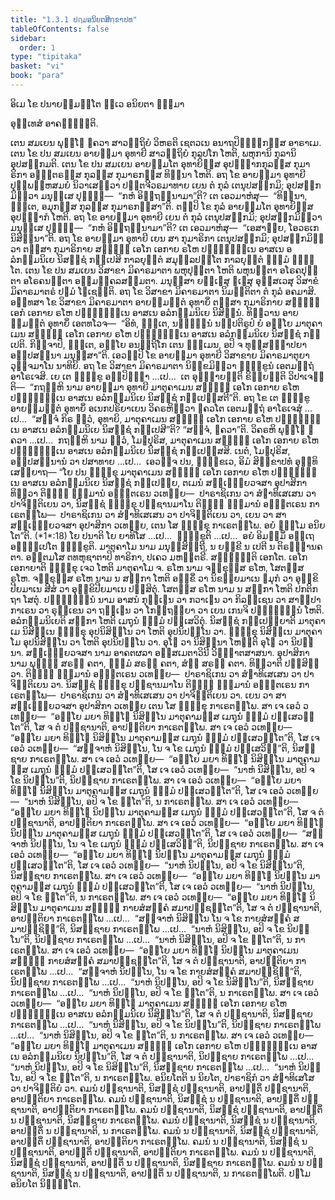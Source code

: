 ```yaml
---
title: "1.3.1 ປຐມອນິຍຕສິກ຺ຂາປທ"
tableOfContents: false
sidebar:
  order: 1
type: "tipitaka"
basket: "vi"
book: "para"
---
```



<DynamicBreadcrumb />


<Paragraph number="1802" type="center" book="para">
ອິເມ ໂຂ ປນາຍສ຺ມນ຺ໂຕ ທ຺ເວ ອນິຍຕາ ຘມ຺ມາ

  
ອຸທ຺ເທສໍ ອາຄຈ຺ຉນ຺ຕິ.


</Paragraph>

<Division number="443" book="para">

<Paragraph number="1803" book="para">
ເຕນ ສມເຍນ ພຸທ຺ໂຘ ຠຄວາ ສາວຕ຺ຖິຍໍ ວິຫຣຕິ ເຊຕວເນ ອນາຖປິຓ຺ຑິກສ຺ສ ອາຣາເມ. ເຕນ ໂຂ ປນ ສມເຍນ ອາຍສ຺ມາ ອຸທາຍີ ສາວຕ຺ຖິຍໍ ກຸລູປໂກ ໂຫຕິ, ພຫຸການິ ກຸລານິ ອຸປສງ຺ກມຕິ. ເຕນ ໂຂ ປນ ສມເຍນ ອາຍສ຺ມໂຕ ອຸທາຍິສ຺ສ ອຸປຏ຺ຐາກກຸລສ຺ສ ກຸມາຣິກາ ອຎ຺ຎຕຣສ຺ສ ກຸລສ຺ສ ກຸມາຣກສ຺ສ ທິນ຺ນາ ໂຫຕິ. ອຖ ໂຂ ອາຍສ຺ມາ ອຸທາຍີ ປຸພ຺ພຓ຺ຫສມຍໍ ນິວາເສຕ຺ວາ ປຕ຺ຕຈີວຣມາທາຍ ເຍນ ຕໍ ກຸລໍ ເຕນຸປສງ຺ກມິ; ອຸປສງ຺ກມິຕ຺ວາ ມນຸສ຺ເສ ປຸຈ຺ຉິ—  “ກຫໍ ອິຕ຺ຖນ຺ນາມາ”ຕິ? ເຕ ເອວມາຫໍສຸ—  “ທິນ຺ນາ, ຠນ຺ເຕ, ອມຸກສ຺ສ ກຸລສ຺ສ ກຸມາຣກສ຺ສາ”ຕິ. ຕມ຺ປິ ໂຂ ກຸລໍ ອາຍສ຺ມໂຕ ອຸທາຍິສ຺ສ ອຸປຏ຺ຐາກໍ ໂຫຕິ. ອຖ ໂຂ ອາຍສ຺ມາ ອຸທາຍີ ເຍນ ຕໍ ກຸລໍ ເຕນຸປສງ຺ກມິ; ອຸປສງ຺ກມິຕ຺ວາ ມນຸສ຺ເສ ປຸຈ຺ຉິ—  “ກຫໍ ອິຕ຺ຖນ຺ນາມາ”ຕິ? ເຕ ເອວມາຫໍສຸ—  “ເອສາຍ຺ຍ, ໂອວຣເກ ນິສິນ຺ນາ”ຕິ. ອຖ ໂຂ ອາຍສ຺ມາ ອຸທາຍີ ເຍນ ສາ ກຸມາຣິກາ ເຕນຸປສງ຺ກມິ; ອຸປສງ຺ກມິຕ຺ວາ ຕສ຺ສາ ກຸມາຣິກາຍ ສທ຺ຘິໍ ເອໂກ ເອກາຍ ຣໂຫ ປຏິຈ຺ຉນ຺ເນ ອາສເນ ອລໍກມ຺ມນິເຍ ນິສຊ຺ຊໍ ກປ຺ເປສິ ກາລຍຸຕ຺ຕໍ ສມຸລ຺ລປນ຺ໂຕ ກາລຍຸຕ຺ຕໍ ຘມ຺ມໍ ຠຓນ຺ໂຕ.
</Paragraph>

<Paragraph number="1804" book="para">
ເຕນ ໂຂ ປນ ສມເຍນ ວິສາຂາ ມິຄາຣມາຕາ ພຫຸປຸຕ຺ຕາ ໂຫຕິ ພຫຸນຕ຺ຕາ ອໂຣຄປຸຕ຺ຕາ ອໂຣຄນຕ຺ຕາ ອຠິມງ຺ຄລສມ຺ມຕາ. ມນຸສ຺ສາ ຍຎ຺ເຎສຸ ຉເຓສຸ ອຸສ຺ສເວສຸ ວິສາຂໍ ມິຄາຣມາຕຣໍ ປຐມໍ ໂຠເຊນ຺ຕິ. ອຖ ໂຂ ວິສາຂາ ມິຄາຣມາຕາ ນິມນ຺ຕິຕາ ຕໍ ກຸລໍ ອຄມາສິ. ອທ຺ທສາ ໂຂ ວິສາຂາ ມິຄາຣມາຕາ ອາຍສ຺ມນ຺ຕໍ ອຸທາຍິໍ ຕສ຺ສາ ກຸມາຣິກາຍ ສທ຺ຘິໍ ເອກໍ ເອກາຍ ຣໂຫ ປຏິຈ຺ຉນ຺ເນ ອາສເນ ອລໍກມ຺ມນິເຍ ນິສິນ຺ນໍ. ທິສ຺ວານ ອາຍສ຺ມນ຺ຕໍ ອຸທາຍິໍ ເອຕທໂວຈ—  “ອິທໍ, ຠນ຺ເຕ, ນຈ຺ຉນ຺ນໍ ນປ຺ປຕິຣູປໍ ຍໍ ອຍ຺ໂຍ ມາຕຸຄາເມນ ສທ຺ຘິໍ ເອໂກ ເອກາຍ ຣໂຫ ປຏິຈ຺ຉນ຺ເນ ອາສເນ ອລໍກມ຺ມນິເຍ ນິສຊ຺ຊໍ ກປ຺ເປຕິ. ກິຎ຺ຈາປິ, ຠນ຺ເຕ, ອຍ຺ໂຍ ອນຕ຺ຖິໂກ ເຕນ ຘມ຺ເມນ, ອປິ ຈ ທຸສ຺ສທ຺ຘາປຍາ ອປ຺ປສນ຺ນາ ມນຸສ຺ສາ”ຕິ. ເອວມ຺ປິ ໂຂ ອາຍສ຺ມາ ອຸທາຍີ ວິສາຂາຍ ມິຄາຣມາຕຸຍາ ວຸຈ຺ຈມາໂນ ນາທິຍິ. ອຖ ໂຂ ວິສາຂາ ມິຄາຣມາຕາ ນິກ຺ຂມິຕ຺ວາ ຠິກ຺ຂູນໍ ເອຕມຕ຺ຖໍ ອາໂຣເຈສິ. ເຍ ເຕ ຠິກ຺ຂູ ອປ຺ປິຈ຺ຉາ …ເປ…  ເຕ ອຸຊ຺ຌາຍນ຺ຕິ ຂິຍ຺ຍນ຺ຕິ ວິປາເຈນ຺ຕິ—  “ກຖຎ຺ຫິ ນາມ ອາຍສ຺ມາ ອຸທາຍີ ມາຕຸຄາເມນ ສທ຺ຘິໍ ເອໂກ ເອກາຍ ຣໂຫ ປຏິຈ຺ຉນ຺ເນ ອາສເນ ອລໍກມ຺ມນິເຍ ນິສຊ຺ຊໍ ກປ຺ເປສ຺ສຕີ”ຕິ.
</Paragraph>

<Paragraph number="1805" book="para">
ອຖ ໂຂ ເຕ ຠິກ຺ຂູ ອາຍສ຺ມນ຺ຕໍ ອຸທາຍິໍ ອເນກປຣິຍາເຍນ ວິຄຣຫິຕ຺ວາ ຠຄວໂຕ ເອຕມຕ຺ຖໍ ອາໂຣເຈສຸໍ …ເປ…  “ສຈ຺ຈໍ ກິຣ ຕ຺ວໍ, ອຸທາຍິ, ມາຕຸຄາເມນ ສທ຺ຘິໍ ເອໂກ ເອກາຍ ຣໂຫ ປຏິຈ຺ຉນ຺ເນ ອາສເນ ອລໍກມ຺ມນິເຍ ນິສຊ຺ຊໍ ກປ຺ເປສີ”ຕິ? “ສຈ຺ຈໍ, ຠຄວາ”ຕິ. ວິຄຣຫິ ພຸທ຺ໂຘ ຠຄວາ …ເປ…  ກຖຎ຺ຫິ ນາມ ຕ຺ວໍ, ໂມຆປຸຣິສ, ມາຕຸຄາເມນ ສທ຺ຘິໍ ເອໂກ ເອກາຍ ຣໂຫ ປຏິຈ຺ຉນ຺ເນ ອາສເນ ອລໍກມ຺ມນິເຍ ນິສຊ຺ຊໍ ກປ຺ເປສ຺ສສິ. ເນຕໍ, ໂມຆປຸຣິສ, ອປ຺ປສນ຺ນານໍ ວາ ປສາທາຍ …ເປ…  ເອວຎ຺ຈ ປນ, ຠິກ຺ຂເວ, ອິມໍ ສິກ຺ຂາປທໍ ອຸທ຺ທິເສຍ຺ຍາຖ—
</Paragraph>

</Division>
<Division number="444" book="para">

<Paragraph number="1806" book="para">
<Emphasis>“ໂຍ ປນ ຠິກ຺ຂຸ ມາຕຸຄາເມນ ສທ຺ຘິໍ ເອໂກ ເອກາຍ ຣໂຫ ປຏິຈ຺ຉນ຺ເນ ອາສເນ ອລໍກມ຺ມນິເຍ ນິສຊ຺ຊໍ ກປ຺ເປຍ຺ຍ, ຕເມນໍ ສທ຺ເຘຍ຺ຍວຈສາ ອຸປາສິກາ ທິສ຺ວາ ຕິຓ຺ຓໍ ຘມ຺ມານໍ ອຎ຺ຎຕເຣນ ວເທຍ຺ຍ—  ປາຣາຊິເກນ ວາ ສໍຆາທິເສເສນ ວາ ປາຈິຕ຺ຕິເຍນ ວາ, ນິສຊ຺ຊໍ ຠິກ຺ຂຸ ປຏິຊານມາໂນ ຕິຓ຺ຓໍ ຘມ຺ມານໍ ອຎ຺ຎຕເຣນ ກາເຣຕພ຺ໂພ—  ປາຣາຊິເກນ ວາ ສໍຆາທິເສເສນ ວາ ປາຈິຕ຺ຕິເຍນ ວາ, ເຍນ ວາ ສາ ສທ຺ເຘຍ຺ຍວຈສາ ອຸປາສິກາ ວເທຍ຺ຍ, ເຕນ ໂສ ຠິກ຺ຂຸ ກາເຣຕພ຺ໂພ. ອຍໍ ຘມ຺ໂມ ອນິຍໂຕ”</Emphasis>ຕິ. (*1*:<Emphasis>18</Emphasis>)
</Paragraph>

</Division>
<Division number="445" book="para">

<Paragraph number="1807" book="para">
<Emphasis>ໂຍ ປນາ</Emphasis>ຕິ ໂຍ ຍາທິໂສ …ເປ…  <Emphasis>ຠິກ຺ຂູ</Emphasis>ຕິ …ເປ…  ອຍໍ ອິມສ຺ມິໍ ອຕ຺ເຖ ອຘິປ຺ເປໂຕ ຠິກ຺ຂູຕິ.
</Paragraph>

<Paragraph number="1808" book="para">
<Emphasis>ມາຕຸຄາໂມ</Emphasis> ນາມ ມນຸສ຺ສິຕ຺ຖີ, ນ ຍກ຺ຂີ ນ ເປຕີ ນ ຕິຣຈ຺ຉານຄຕາ. ອນ຺ຕມໂສ ຕທຫຸຊາຕາປິ ທາຣິກາ, ປເຄວ ມຫຕ຺ຕຣີ.
</Paragraph>

<Paragraph number="1809" book="para">
<Emphasis>ສທ຺ຘິນ຺</Emphasis>ຕິ ເອກໂຕ.
</Paragraph>

<Paragraph number="1810" book="para">
<Emphasis>ເອໂກ ເອກາຍາ</Emphasis>ຕິ ຠິກ຺ຂຸ ເຈວ ໂຫຕິ ມາຕຸຄາໂມ ຈ.
</Paragraph>

<Paragraph number="1811" book="para">
<Emphasis>ຣໂຫ</Emphasis> ນາມ ຈກ຺ຂຸສ຺ສ ຣໂຫ, ໂສຕສ຺ສ ຣໂຫ. <Emphasis>ຈກ຺ຂຸສ຺ສ ຣໂຫ</Emphasis> ນາມ ນ ສກ຺ກາ ໂຫຕິ ອກ຺ຂິໍ ວາ ນິຂຓີຍມາເນ ຠມຸກໍ ວາ ອຸກ຺ຂິປີຍມາເນ ສີສໍ ວາ ອຸກ຺ຂິປີຍມາເນ ປສ຺ສິຕຸໍ. <Emphasis>ໂສຕສ຺ສ ຣໂຫ</Emphasis> ນາມ ນ ສກ຺ກາ ໂຫຕິ ປກຕິກຖາ ໂສຕຸໍ.
</Paragraph>

<Paragraph number="1812" book="para">
<Emphasis>ປຏິຈ຺ຉນ຺ນໍ</Emphasis> ນາມ ອາສນໍ ກຸຏ຺ເຏນ ວາ ກວາເຏນ ວາ ກິລຎ຺ເຊນ ວາ ສາຓິປາກາເຣນ ວາ ຣຸກ຺ເຂນ ວາ ຖມ຺ເຠນ ວາ ໂກຕ຺ຖຬິຍາ ວາ ເຍນ ເກນຈິ ປຏິຈ຺ຉນ຺ນໍ ໂຫຕິ.
</Paragraph>

<Paragraph number="1813" book="para">
<Emphasis>ອລໍກມ຺ມນິເຍ</Emphasis>ຕິ ສກ຺ກາ ໂຫຕິ ເມຖຸນໍ ຘມ຺ມໍ ປຏິເສວິຕຸໍ.
</Paragraph>

<Paragraph number="1814" book="para">
<Emphasis>ນິສຊ຺ຊໍ ກປ຺ເປຍ຺ຍາ</Emphasis>ຕິ ມາຕຸຄາເມ ນິສິນ຺ເນ ຠິກ຺ຂຸ ອຸປນິສິນ຺ໂນ ວາ ໂຫຕິ ອຸປນິປນ຺ໂນ ວາ. ຠິກ຺ຂຸ ນິສິນ຺ເນ ມາຕຸຄາໂມ ອຸປນິສິນ຺ໂນ ວາ ໂຫຕິ ອຸປນິປນ຺ໂນ ວາ. ອຸໂຠ ວາ ນິສິນ຺ນາ ໂຫນ຺ຕິ ອຸໂຠ ວາ ນິປນ຺ນາ.
</Paragraph>

<Paragraph number="1815" book="para">
<Emphasis>ສທ຺ເຘຍ຺ຍວຈສາ</Emphasis> ນາມ ອາຄຕຜລາ ອຠິສເມຕາວິນີ ວິຎ຺ຎາຕສາສນາ.
</Paragraph>

<Paragraph number="1816" book="para">
<Emphasis>ອຸປາສິກາ</Emphasis> ນາມ ພຸທ຺ຘໍ ສຣຓໍ ຄຕາ, ຘມ຺ມໍ ສຣຓໍ ຄຕາ, ສໍຆໍ ສຣຓໍ ຄຕາ.
</Paragraph>

<Paragraph number="1817" book="para">
<Emphasis>ທິສ຺ວາ</Emphasis>ຕິ ປສ຺ສິຕ຺ວາ.
</Paragraph>

<Paragraph number="1818" book="para">
ຕິຓ຺ຓໍ ຘມ຺ມານໍ ອຎ຺ຎຕເຣນ ວເທຍ຺ຍ—  ປາຣາຊິເກນ ວາ ສໍຆາທິເສເສນ ວາ ປາຈິຕ຺ຕິເຍນ ວາ. ນິສຊ຺ຊໍ ຠິກ຺ຂຸ ປຏິຊານມາໂນ ຕິຓ຺ຓໍ ຘມ຺ມານໍ ອຎ຺ຎຕເຣນ ກາເຣຕພ຺ໂພ—  ປາຣາຊິເກນ ວາ ສໍຆາທິເສເສນ ວາ ປາຈິຕ຺ຕິເຍນ ວາ. ເຍນ ວາ ສາ ສທ຺ເຘຍ຺ຍວຈສາ ອຸປາສິກາ ວເທຍ຺ຍ ເຕນ ໂສ ຠິກ຺ຂຸ ກາເຣຕພ຺ໂພ.
</Paragraph>

</Division>
<Division number="446" book="para">

<Paragraph number="1819" book="para">
ສາ ເຈ ເອວໍ ວເທຍ຺ຍ—  “ອຍ຺ໂຍ ມຍາ ທິຏ຺ໂຐ ນິສິນ຺ໂນ ມາຕຸຄາມສ຺ສ ເມຖຸນໍ ຘມ຺ມໍ ປຏິເສວນ຺ໂຕ”ຕິ, ໂສ ຈ ຕໍ ປຏິຊານາຕິ, ອາປຕ຺ຕິຍາ ກາເຣຕພ຺ໂພ. ສາ ເຈ ເອວໍ ວເທຍ຺ຍ—  “ອຍ຺ໂຍ ມຍາ ທິຏ຺ໂຐ ນິສິນ຺ໂນ ມາຕຸຄາມສ຺ສ ເມຖຸນໍ ຘມ຺ມໍ ປຏິເສວນ຺ໂຕ”ຕິ, ໂສ ເຈ ເອວໍ ວເທຍ຺ຍ—  “ສຈ຺ຈາຫໍ ນິສິນ຺ໂນ, ໂນ ຈ ໂຂ ເມຖຸນໍ ຘມ຺ມໍ ປຏິເສວິນ຺”ຕິ, ນິສຊ຺ຊາຍ ກາເຣຕພ຺ໂພ. ສາ ເຈ ເອວໍ ວເທຍ຺ຍ—  “ອຍ຺ໂຍ ມຍາ ທິຏ຺ໂຐ ນິສິນ຺ໂນ ມາຕຸຄາມສ຺ສ ເມຖຸນໍ ຘມ຺ມໍ ປຏິເສວນ຺ໂຕ”ຕິ, ໂສ ເຈ ເອວໍ ວເທຍ຺ຍ—  “ນາຫໍ ນິສິນ຺ໂນ, ອປິ ຈ ໂຂ ນິປນ຺ໂນ”ຕິ, ນິປຊ຺ຊາຍ ກາເຣຕພ຺ໂພ. ສາ ເຈ ເອວໍ ວເທຍ຺ຍ—  “ອຍ຺ໂຍ ມຍາ ທິຏ຺ໂຐ ນິສິນ຺ໂນ ມາຕຸຄາມສ຺ສ ເມຖຸນໍ ຘມ຺ມໍ ປຏິເສວນ຺ໂຕ”ຕິ, ໂສ ເຈ ເອວໍ ວເທຍ຺ຍ—  “ນາຫໍ ນິສິນ຺ໂນ, ອປິ ຈ ໂຂ ຐິໂຕ”ຕິ, ນ ກາເຣຕພ຺ໂພ.
</Paragraph>

</Division>
<Division number="447" book="para">

<Paragraph number="1820" book="para">
ສາ ເຈ ເອວໍ ວເທຍ຺ຍ—  “ອຍ຺ໂຍ ມຍາ ທິຏ຺ໂຐ ນິປນ຺ໂນ ມາຕຸຄາມສ຺ສ ເມຖຸນໍ ຘມ຺ມໍ ປຏິເສວນ຺ໂຕ”ຕິ, ໂສ ຈ ຕໍ ປຏິຊານາຕິ, ອາປຕ຺ຕິຍາ ກາເຣຕພ຺ໂພ. ສາ ເຈ ເອວໍ ວເທຍ຺ຍ—  “ອຍ຺ໂຍ ມຍາ ທິຏ຺ໂຐ ນິປນ຺ໂນ ມາຕຸຄາມສ຺ສ ເມຖຸນໍ ຘມ຺ມໍ ປຏິເສວນ຺ໂຕ”ຕິ, ໂສ ເຈ ເອວໍ ວເທຍ຺ຍ—  “ສຈ຺ຈາຫໍ ນິປນ຺ໂນ, ໂນ ຈ ໂຂ ເມຖຸນໍ ຘມ຺ມໍ ປຏິເສວິນ຺”ຕິ, ນິປຊ຺ຊາຍ ກາເຣຕພ຺ໂພ. ສາ ເຈ ເອວໍ ວເທຍ຺ຍ—  “ອຍ຺ໂຍ ມຍາ ທິຏ຺ໂຐ ນິປນ຺ໂນ ມາຕຸຄາມສ຺ສ ເມຖຸນໍ ຘມ຺ມໍ ປຏິເສວນ຺ໂຕ”ຕິ, ໂສ ເຈ ເອວໍ ວເທຍ຺ຍ—  “ນາຫໍ ນິປນ຺ໂນ, ອປິ ຈ ໂຂ ນິສິນ຺ໂນ”ຕິ, ນິສຊ຺ຊາຍ ກາເຣຕພ຺ໂພ. ສາ ເຈ ເອວໍ ວເທຍ຺ຍ—  “ອຍ຺ໂຍ ມຍາ ທິຏ຺ໂຐ ນິປນ຺ໂນ ມາຕຸຄາມສ຺ສ ເມຖຸນໍ ຘມ຺ມໍ ປຏິເສວນ຺ໂຕ”ຕິ, ໂສ ເຈ ເອວໍ ວເທຍ຺ຍ—  “ນາຫໍ ນິປນ຺ໂນ, ອປິ ຈ ໂຂ ຐິໂຕ”ຕິ, ນ ກາເຣຕພ຺ໂພ.
</Paragraph>

</Division>
<Division number="448" book="para">

<Paragraph number="1821" book="para">
ສາ ເຈ ເອວໍ ວເທຍ຺ຍ—  “ອຍ຺ໂຍ ມຍາ ທິຏ຺ໂຐ ນິສິນ຺ໂນ ມາຕຸຄາເມນ ສທ຺ຘິໍ ກາຍສໍສຄ຺ຄໍ ສມາປຊ຺ຊນ຺ໂຕ”ຕິ, ໂສ ຈ ຕໍ ປຏິຊານາຕິ, ອາປຕ຺ຕິຍາ ກາເຣຕພ຺ໂພ …ເປ…  “ສຈ຺ຈາຫໍ ນິສິນ຺ໂນ ໂນ ຈ ໂຂ ກາຍສໍສຄ຺ຄໍ ສມາປຊ຺ຊິນ຺”ຕິ, ນິສຊ຺ຊາຍ ກາເຣຕພ຺ໂພ …ເປ…  “ນາຫໍ ນິສິນ຺ໂນ, ອປິ ຈ ໂຂ ນິປນ຺ໂນ”ຕິ, ນິປຊ຺ຊາຍ ກາເຣຕພ຺ໂພ …ເປ…  “ນາຫໍ ນິສິນ຺ໂນ, ອປິ ຈ ໂຂ ຐິໂຕ”ຕິ, ນ ກາເຣຕພ຺ໂພ.
</Paragraph>

<Paragraph number="1822" book="para">
ສາ ເຈ ເອວໍ ວເທຍ຺ຍ—  “ອຍ຺ໂຍ ມຍາ ທິຏ຺ໂຐ ນິປນ຺ໂນ ມາຕຸຄາເມນ ສທ຺ຘິໍ ກາຍສໍສຄ຺ຄໍ ສມາປຊ຺ຊນ຺ໂຕ”ຕິ, ໂສ ຈ ຕໍ ປຏິຊານາຕິ, ອາປຕ຺ຕິຍາ ກາເຣຕພ຺ໂພ …ເປ…  “ສຈ຺ຈາຫໍ ນິປນ຺ໂນ, ໂນ ຈ ໂຂ ກາຍສໍສຄ຺ຄໍ ສມາປຊ຺ຊິນ຺”ຕິ, ນິປຊ຺ຊາຍ ກາເຣຕພ຺ໂພ …ເປ…  “ນາຫໍ ນິປນ຺ໂນ, ອປິ ຈ ໂຂ ນິສິນ຺ໂນ”ຕິ, ນິສຊ຺ຊາຍ ກາເຣຕພ຺ໂພ …ເປ…  “ນາຫໍ ນິປນ຺ໂນ, ອປິ ຈ ໂຂ ຐິໂຕ”ຕິ, ນ ກາເຣຕພ຺ໂພ.
</Paragraph>

</Division>
<Division number="449" book="para">

<Paragraph number="1823" book="para">
ສາ ເຈ ເອວໍ ວເທຍ຺ຍ—  “ອຍ຺ໂຍ ມຍາ ທິຏ຺ໂຐ ມາຕຸຄາເມນ ສທ຺ຘິໍ ເອໂກ ເອກາຍ ຣໂຫ ປຏິຈ຺ຉນ຺ເນ ອາສເນ ອລໍກມ຺ມນິເຍ ນິສິນ຺ໂນ”ຕິ, ໂສ ຈ ຕໍ ປຏິຊານາຕິ, ນິສຊ຺ຊາຍ ກາເຣຕພ຺ໂພ …ເປ…  “ນາຫໍ ນິສິນ຺ໂນ, ອປິ ຈ ໂຂ ນິປນ຺ໂນ”ຕິ, ນິປຊ຺ຊາຍ ກາເຣຕພ຺ໂພ …ເປ…  “ນາຫໍ ນິສິນ຺ໂນ, ອປິ ຈ ໂຂ ຐິໂຕ”ຕິ, ນ ກາເຣຕພ຺ໂພ.
</Paragraph>

</Division>
<Division number="450" book="para">

<Paragraph number="1824" book="para">
ສາ ເຈ ເອວໍ ວເທຍ຺ຍ—  “ອຍ຺ໂຍ ມຍາ ທິຏ຺ໂຐ ມາຕຸຄາເມນ ສທ຺ຘິໍ ເອໂກ ເອກາຍ ຣໂຫ ປຏິຈ຺ຉນ຺ເນ ອາສເນ ອລໍກມ຺ມນິເຍ ນິປນ຺ໂນ”ຕິ, ໂສ ຈ ຕໍ ປຏິຊານາຕິ, ນິປຊ຺ຊາຍ ກາເຣຕພ຺ໂພ …ເປ…  “ນາຫໍ ນິປນ຺ໂນ, ອປິ ຈ ໂຂ ນິສິນ຺ໂນ”ຕິ, ນິສຊ຺ຊາຍ ກາເຣຕພ຺ໂພ …ເປ…  “ນາຫໍ ນິປນ຺ໂນ, ອປິ ຈ ໂຂ ຐິໂຕ”ຕິ, ນ ກາເຣຕພ຺ໂພ.
</Paragraph>

<Paragraph number="1825" book="para">
<Emphasis>ອນິຍໂຕ</Emphasis>ຕິ ນ ນິຍໂຕ, ປາຣາຊິກໍ ວາ ສໍຆາທິເສໂສ ວາ ປາຈິຕ຺ຕິຍໍ ວາ.
</Paragraph>

</Division>
<Division number="451" book="para">

<Paragraph number="1826" book="para">
ຄມນໍ ປຏິຊານາຕິ, ນິສຊ຺ຊໍ ປຏິຊານາຕິ, ອາປຕ຺ຕິໍ ປຏິຊານາຕິ, ອາປຕ຺ຕິຍາ ກາເຣຕພ຺ໂພ. ຄມນໍ ປຏິຊານາຕິ, ນິສຊ຺ຊໍ ນ ປຏິຊານາຕິ, ອາປຕ຺ຕິໍ ປຏິຊານາຕິ, ອາປຕ຺ຕິຍາ ກາເຣຕພ຺ໂພ. ຄມນໍ ປຏິຊານາຕິ, ນິສຊ຺ຊໍ ປຏິຊານາຕິ, ອາປຕ຺ຕິໍ ນ ປຏິຊານາຕິ, ນິສຊ຺ຊາຍ ກາເຣຕພ຺ໂພ. ຄມນໍ ປຏິຊານາຕິ, ນິສຊ຺ຊໍ ນ ປຏິຊານາຕິ, ອາປຕ຺ຕິໍ ນ ປຏິຊານາຕິ, ນ ກາເຣຕພ຺ໂພ.
</Paragraph>

<Paragraph number="1827" book="para">
ຄມນໍ ນ ປຏິຊານາຕິ, ນິສຊ຺ຊໍ ປຏິຊານາຕິ, ອາປຕ຺ຕິໍ ປຏິຊານາຕິ, ອາປຕ຺ຕິຍາ ກາເຣຕພ຺ໂພ. ຄມນໍ ນ ປຏິຊານາຕິ, ນິສຊ຺ຊໍ ນ ປຏິຊານາຕິ, ອາປຕ຺ຕິໍ ປຏິຊານາຕິ, ອາປຕ຺ຕິຍາ ກາເຣຕພ຺ໂພ. ຄມນໍ ນ ປຏິຊານາຕິ, ນິສຊ຺ຊໍ ປຏິຊານາຕິ, ອາປຕ຺ຕິໍ ນ ປຏິຊານາຕິ, ນິສຊ຺ຊາຍ ກາເຣຕພ຺ໂພ. ຄມນໍ ນ ປຏິຊານາຕິ, ນິສຊ຺ຊໍ ນ ປຏິຊານາຕິ, ອາປຕ຺ຕິໍ ນ ປຏິຊານາຕິ, ນ ກາເຣຕພ຺ໂພຕິ.

</Paragraph>
</Division>

<Paragraph number="1828" type="center" book="para">
ປຐໂມ ອນິຍໂຕ ນິຏ຺ຐິໂຕ.
</Paragraph>